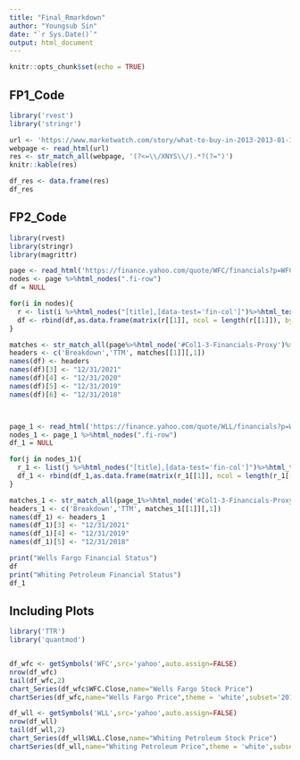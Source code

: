 ```yaml
---
title: "Final_Rmarkdown"
author: "Youngsub Sin"
date: "`r Sys.Date()`"
output: html_document
---
```


```r
knitr::opts_chunk$set(echo = TRUE)
```

## FP1_Code

```r
library('rvest')
library('stringr')

url <- 'https://www.marketwatch.com/story/what-to-buy-in-2013-2013-01-10'
webpage <- read_html(url)
res <- str_match_all(webpage, '(?<=\\/XNYS\\/).*?(?=")')
knitr::kable(res)
```

```r
df_res <- data.frame(res)
df_res
```

## FP2_Code

```r
library(rvest)
library(stringr)
library(magrittr)

page <- read_html('https://finance.yahoo.com/quote/WFC/financials?p=WFC')
nodes <- page %>%html_nodes(".fi-row")
df = NULL

for(i in nodes){
  r <- list(i %>%html_nodes("[title],[data-test='fin-col']")%>%html_text())
  df <- rbind(df,as.data.frame(matrix(r[[1]], ncol = length(r[[1]]), byrow = TRUE), stringsAsFactors = FALSE))
}

matches <- str_match_all(page%>%html_node('#Col1-3-Financials-Proxy')%>%html_text(),'\\d{1,2}/\\d{1,2}/\\d{4}')  
headers <- c('Breakdown','TTM', matches[[1]][,1]) 
names(df) <- headers
names(df)[3] <- "12/31/2021"
names(df)[4] <- "12/31/2020"
names(df)[5] <- "12/31/2019"
names(df)[6] <- "12/31/2018"



page_1 <- read_html('https://finance.yahoo.com/quote/WLL/financials?p=WLL')
nodes_1 <- page_1 %>%html_nodes(".fi-row")
df_1 = NULL

for(j in nodes_1){
  r_1 <- list(j %>%html_nodes("[title],[data-test='fin-col']")%>%html_text())
  df_1 <- rbind(df_1,as.data.frame(matrix(r_1[[1]], ncol = length(r_1[[1]]), byrow = TRUE), stringsAsFactors = FALSE))
}

matches_1 <- str_match_all(page_1%>%html_node('#Col1-3-Financials-Proxy')%>%html_text(),'\\d{1,2}/\\d{1,2}/\\d{4}')  
headers_1 <- c('Breakdown','TTM', matches_1[[1]][,1]) 
names(df_1) <- headers_1
names(df_1)[3] <- "12/31/2021"
names(df_1)[4] <- "12/31/2019"
names(df_1)[5] <- "12/31/2018"

```

```r
print("Wells Fargo Financial Status")
df
print("Whiting Petroleum Financial Status")
df_1
```


## Including Plots

```r
library('TTR')
library('quantmod')


df_wfc <- getSymbols('WFC',src='yahoo',auto.assign=FALSE)
nrow(df_wfc)
tail(df_wfc,2)
chart_Series(df_wfc$WFC.Close,name="Wells Fargo Stock Price")
chartSeries(df_wfc,name="Wells Fargo Price",theme = 'white',subset='2019::2022')

df_wll <- getSymbols('WLL',src='yahoo',auto.assign=FALSE)
nrow(df_wll)
tail(df_wll,2)
chart_Series(df_wll$WLL.Close,name="Whiting Petroleum Stock Price")
chartSeries(df_wll,name="Whiting Petroleum Price",theme = 'white',subset='2019::2022')
```
